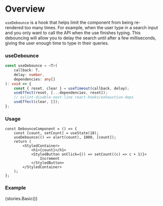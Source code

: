 
<Meta title="Hooks/Docs/useDebounce" component={DebounceComponent} />

# Overview

`useDebounce` is a hook that helps limit the component from being re-rendered too many times. For example, when the user type in a search input and you only want to call the API when the use finishes typing. This debouncing will allow you to delay the search until after a few milliseconds, giving the user enough time to type in their queries.

### useDebounce

```ts
const useDebounce = <T>(
    callback: T,
    delay: number,
    dependencies: any[]
): void => {
    const { reset, clear } = useTimeout(callback, delay);
    useEffect(reset, [...dependencies, reset]);
    // eslint-disable-next-line react-hooks/exhaustive-deps
    useEffect(clear, []);
};
```

### Usage

```tsx
const DebounceComponent = () => {
    const [count, setCount] = useState(10);
    useDebounce(() => alert(count), 1000, [count]);
    return (
        <StyledContainer>
            <h1>{count}</h1>
            <StyledButton onClick={() => setCount((c) => c + 1)}>
                Increment
            </StyledButton>
        </StyledContainer>
    );
};
```

### Example

<Preview>
    <Story name="useDebounce">{stories.Basic()}</Story>
</Preview>
